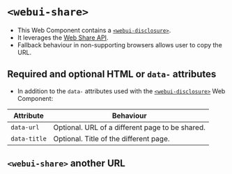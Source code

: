 
<Meta of={WebUIShare} />

# `<webui-share>`
- This Web Component contains a [`<webui-disclosure>`](/docs/web-components-or-custom-elements-webui-disclosure--docs).
- It leverages the [Web Share API](https://developer.mozilla.org/en-US/docs/Web/API/Navigator/share).
- Fallback behaviour in non-supporting browsers allows user to copy the URL.

## Required and optional HTML  or `data-` attributes

- In addition to the `data-` attributes used with the [`<webui-disclosure>`](/docs/web-components-or-custom-elements-webui-disclosure--docs) Web Component:

Attribute | Behaviour
--- | ---
`data-url` | Optional. URL of a different page to be shared.
`data-title` | Optional. Title of the different page.

<Canvas of={WebUIShare.WebUIShare} />

## `<webui-share>` another URL
<Canvas of={WebUIShare.WebUIShareAnotherUrl} />
